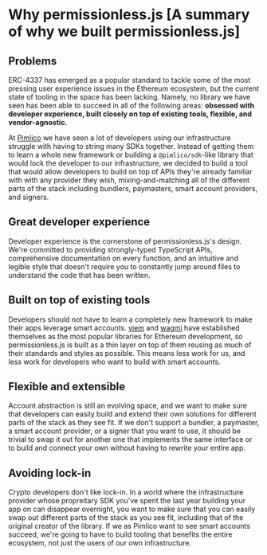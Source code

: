 
<VersionWarning version="0.2" />

# Why permissionless.js [A summary of why we built permissionless.js]

## Problems

ERC-4337 has emerged as a popular standard to tackle some of the most pressing user experience issues in the Ethereum ecosystem, but the current state of tooling in the space has been lacking. Namely, no library we have seen has been able to succeed in all of the following areas: **obsessed with developer experience, built closely on top of existing tools, flexible, and vendor-agnostic**.

At [Pimlico](https://pimlico.io) we have seen a lot of developers using our infrastructure struggle with having to string many SDKs together. Instead of getting them to learn a whole new framework or building a `@pimlico/sdk`-like library that would lock the developer to our infrastructure, we decided to build a tool that would allow developers to build on top of APIs they're already familiar with with any provider they wish, mixing-and-matching all of the different parts of the stack including bundlers, paymasters, smart account providers, and signers.

## Great developer experience

Developer experience is the cornerstone of permissionless.js's design. We're committed to providing strongly-typed TypeScript APIs, comprehensive documentation on every function, and an intuitive and legible style that doesn't require you to constantly jump around files to understand the code that has been written. 

## Built on top of existing tools

Developers should not have to learn a completely new framework to make their apps leverage smart accounts. [viem](https://viem.sh) and [wagmi](https://wagmi.sh) have established themselves as the most popular libraries for Ethereum development, so permissionless.js is built as a thin layer on top of them reusing as much of their standards and styles as possible. This means less work for us, and less work for developers who want to build with smart accounts.

## Flexible and extensible

Account abstraction is still an evolving space, and we want to make sure that developers can easily build and extend their own solutions for different parts of the stack as they see fit. If we don't support a bundler, a paymaster, a smart account provider, or a signer that you want to use, it should be trivial to swap it out for another one that implements the same interface or to build and connect your own without having to rewrite your entire app.

## Avoiding lock-in

Crypto developers don't like lock-in. In a world where the infrastructure provider whose propreitary SDK you've spent the last year building your app on can disappear overnight, you want to make sure that you can easily swap out different parts of the stack as you see fit, including that of the original creator of the library. If we as Pimlico want to see smart accounts succeed, we're going to have to build tooling that benefits the entire ecosystem, not just the users of our own infrastructure.